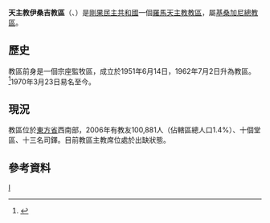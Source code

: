 {{Infobox Roman Catholic diocese
|Roman Catholic Diocese of = 天主教伊桑吉教區
|Latin name of diocese = Dioecesis Isangiensis
|image = 
|caption =
|location = [[剛果民主共和國|剛果民主共和國]]
|territory =
|population =100,881

|rite = 拉丁禮
|patron =
|province = 基桑加尼
|established = 1951年
|cathedral =聖母中保主教座堂
|co-cathedral = 
|leadership = 主教
|website =
|教宗 =
|metropolitan = 
|ordinary = 懸空
|coadjutor bishop =
|auxiliary =
}}

'''天主教伊桑吉教區'''（{{lang-la|Dioecesis Isangiensis}}、{{lang-fr|Diocèse d'Isangi}}）是[[剛果民主共和國|剛果民主共和國]]一個[[羅馬天主教|羅馬天主教]][[教區|教區]]，屬[[天主教基桑加尼總教區|基桑加尼總教區]]。

==歷史==
教區前身是一個宗座監牧區，成立於1951年6月14日，1962年7月2日升為教區。<ref>{{cite journal
|journal=[[宗座公報|宗座公報]]
|publisher=梵蒂岡出版社
|date=1963年
|volume=55
|title=''Decessorum Nostrorum''
|page=811
|url=http://www.vatican.va/archive/aas/documents/AAS%2055%20%5B1963%5D%20-%20ocr.pdf
|access-date=2014-01-13
|archive-date=2010-03-27
|archive-url=https://web.archive.org/web/20100327072014/http://www.vatican.va/archive/aas/documents/AAS%2055%20%5B1963%5D%20-%20ocr.pdf
|dead-url=no
}}</ref>1970年3月23日易名至今。

==現況==
教區位於[[東方省|東方省]]西南部，2006年有教友100,881人（佔轄區總人口1.4%）、十個堂區、十三名司鐸。目前教區主教席位處於出缺狀態。

==參考資料==
{{reflist}}
{{剛果民主共和國天主教教區}}
[[Category:剛果民主共和國天主教教區|I]]